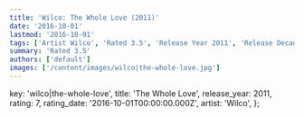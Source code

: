```yaml
---
title: 'Wilco: The Whole Love (2011)'
date: '2016-10-01'
lastmod: '2016-10-01'
tags: ['Artist Wilco', 'Rated 3.5', 'Release Year 2011', 'Release Decade 2010']
summary: 'Rated 3.5'
authors: ['default']
images: ['/content/images/wilco|the-whole-love.jpg']
---
```


  key: 'wilco|the-whole-love',
  title: 'The Whole Love',
  release_year: 2011,
  rating: 7,
  rating_date: '2016-10-01T00:00:00.000Z',
  artist: 'Wilco',
};

<MusicRating data={data} />
